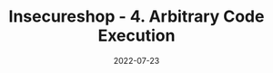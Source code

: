 ---
title: Insecureshop - 4. Arbitrary Code Execution
date: '2022-07-23'
tags: ['android','insecureshop','appsec']
draft: true
summary: Arbitrary Code Execution
images: []
layout: PostLayout
canonicalUrl:
---